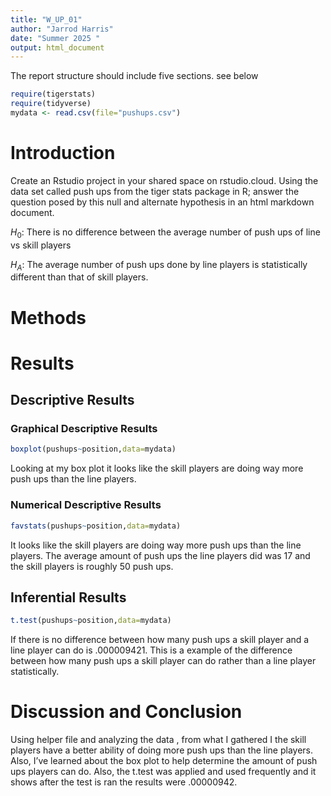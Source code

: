 ```yaml
---
title: "W_UP_01"
author: "Jarrod Harris"
date: "Summer 2025 "
output: html_document
---
```




The report structure should include five sections.  see below



```r
require(tigerstats)
require(tidyverse)
mydata <- read.csv(file="pushups.csv")
```

# Introduction

<!--In this section you explain what you are trying to show. Where did the data come from? What is the research or other question you are trying to answer?!-->

Create an Rstudio project in your shared space on rstudio.cloud.  Using the data set called push ups from the tiger stats package in R; answer the question posed by this null and alternate hypothesis in an html markdown document.

$H_0$: There is no difference between the average number of push ups of line vs skill players

$H_A$: The average number of push ups done by line players is statistically different than that of skill players.

# Methods

<!--Decide on your methods: use "variable analysis" or other appropriate descriptors. Make sure to choose at least one graphical method and at least one numerical method.!-->

# Results

<!--Divide this section into two sub-sections: One for your descriptive results and one for your inferential results.!-->

## Descriptive Results

### Graphical Descriptive Results

<!--Graphical results here. Make sure to show your code. Provide appropriate labels for axes, giving units if possible, and provide a good title for the graph, too. Use the graphical results to describe the patterns if any that exist in the data as focused toward the research question!-->

```r
boxplot(pushups~position,data=mydata)
```

Looking at my box plot it looks like the skill players are doing way more push ups than the line players. 

### Numerical Descriptive Results

<!--Numerical results go here. Use the numerical results to describe the patterns if any that exist in the data as focused toward the research question!-->

```r
favstats(pushups~position,data=mydata)
```

It looks like the skill players are doing way more push ups than the line players. The average amount of push ups the line players did was 17 and the skill players is roughly 50 push ups. 

## Inferential Results

<!--State hypothesis clearly. Make sure your discussion of the inferential test covers all the aspects that the test output produces, such as test statistic, p-value etc. Make a decision about the null hypothesis, explain the assumptions on which the selected test/procedure was based, and why the chosen procedure satisfys the assumptions and is appropriate to answer the research question!-->

```r
t.test(pushups~position,data=mydata)
```

If there is no difference between how many push ups a skill player and a line player can do is .000009421. This is a example of the difference between how many push ups a skill player can do rather than a line player statistically. 

# Discussion and Conclusion

<!--Discussion and conclusion here. If you found a relationship be sure to consider whether the relationship occurs because one of the variables causes the other, or whether they perhaps are related for some other reason. Watch the chapter 6 videos from the GeorgeTown videos collection.!-->

Using helper file and analyzing the data , from what I gathered I the skill players have a better ability of doing more push ups than the line players. Also, I've learned about the box plot to help determine the amount of push ups players can do. Also, the t.test was applied and used frequently and it shows after the test is ran the results were .00000942. 